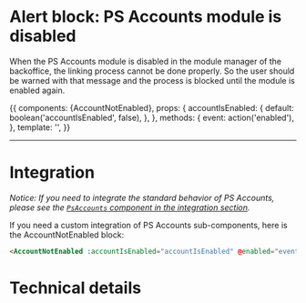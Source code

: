

<Meta title="Sub-Components/Alerts/Alert account not enabled" component={AccountNotEnabled} decorators={[withKnobs]} />

# Alert block: PS Accounts module is disabled

When the PS Accounts module is disabled in the module manager of the backoffice, the linking process cannot
be done properly. So the user should be warned with that message and the process is blocked until the
module is enabled again.

<Story name='Disabled' height='220px'>
  {{
    components: {AccountNotEnabled},
    props: {
      accountIsEnabled: {
        default: boolean('accountIsEnabled', false),
      },
    },
    methods: {
      event: action('enabled'),
    },
    template: '<AccountNotEnabled class="m-4" :accountIsEnabled="accountIsEnabled" @enabled="event" />',
  }}
</Story>

---
# Integration

_Notice: If you need to integrate the standard behavior of PS Accounts, please see the
[`PsAccounts` component in the integration section](?path=/docs/integration-psaccounts-panel--connected)._

If you need a custom integration of PS Accounts sub-components, here is the AccountNotEnabled block:

```html
<AccountNotEnabled :accountIsEnabled="accountIsEnabled" @enabled="event" class="m-4" />
```

# Technical details

<Description of={AccountNotEnabled} />
<Props of={AccountNotEnabled} />
